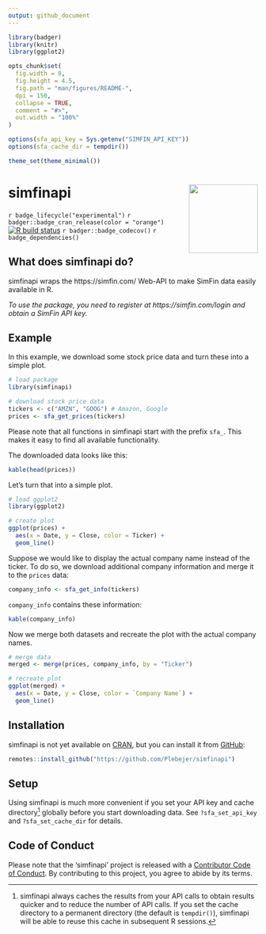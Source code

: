 ```yaml
---
output: github_document
---
```


<!-- README.md is generated from README.Rmd. Please edit that file -->

```r
library(badger)
library(knitr)
library(ggplot2)

opts_chunk$set(
  fig.width = 8,
  fig.height = 4.5,
  fig.path = "man/figures/README-",
  dpi = 150,
  collapse = TRUE,
  comment = "#>",
  out.width = "100%"
)

options(sfa_api_key = Sys.getenv("SIMFIN_API_KEY"))
options(sfa_cache_dir = tempdir())

theme_set(theme_minimal())
```

# simfinapi <img src='man/figures/logo.png' align="right" height="139" />

`r badge_lifecycle("experimental")`
`r badger::badge_cran_release(color = "orange")`
[![R build status](https://github.com/Plebejer/simfinapi/workflows/R-CMD-check/badge.svg)](https://github.com/Plebejer/simfinapi/actions)
`r badger::badge_codecov()`
`r badge_dependencies()`

## What does simfinapi do?
simfinapi wraps the https://simfin.com/ Web-API to make SimFin data easily
available in R. 

*To use the package, you need to register at https://simfin.com/login and obtain
a SimFin API key.*


## Example
In this example, we download some stock price data and turn these into a simple
plot.

```r
# load package
library(simfinapi)

# download stock price data
tickers <- c("AMZN", "GOOG") # Amazon, Google
prices <- sfa_get_prices(tickers)
```

Please note that all functions in simfinapi start with the prefix `sfa_`. This
makes it easy to find all available functionality.

The downloaded data looks like this:

```r
kable(head(prices))
```

Let's turn that into a simple plot.

```r
# load ggplot2
library(ggplot2)

# create plot
ggplot(prices) +
  aes(x = Date, y = Close, color = Ticker) +
  geom_line()
```

Suppose we would like to display the actual company name instead of the ticker.
To do so, we download additional company information and merge it to the
`prices` data:

```r
company_info <- sfa_get_info(tickers)
```

`company_info` contains these information:

```r
kable(company_info)
```

Now we merge both datasets and recreate the plot with the actual company names.

```r
# merge data
merged <- merge(prices, company_info, by = "Ticker")

# recreate plot
ggplot(merged) +
  aes(x = Date, y = Close, color = `Company Name`) +
  geom_line()
```

## Installation
simfinapi is not yet available on [CRAN](https://cran.r-project.org/), but you
can install it from [GitHub](https://github.com/Plebejer/simfinapi):

```r
remotes::install_github("https://github.com/Plebejer/simfinapi")
```

## Setup
Using simfinapi is much more convenient if you set your API key and cache
directory^[simfinapi always caches the results from your API calls to obtain
results quicker and to reduce the number of API calls. If you set the cache
directory to a permanent directory (the default is `tempdir()`), simfinapi will
be able to reuse this cache in subsequent R sessions.] globally before you start
downloading data. See `?sfa_set_api_key` and `?sfa_set_cache_dir` for details.

## Code of Conduct
Please note that the 'simfinapi' project is released with a [Contributor Code of
Conduct](https://github.com/Plebejer/simfinapi/blob/master/.github/CODE_OF_CONDUCT.md).
By contributing to this project, you agree to abide by its terms.
